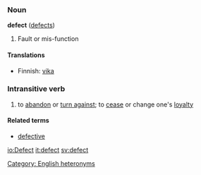 ===Noun===
'''defect''' ([[defects]])

#Fault or mis-function

====Translations====

*Finnish: [[vika]]

===Intransitive verb===
# to [[abandon]] or [[turn against]]; to [[cease]] or change one's [[loyal]]ty
====Related terms====
*[[defective]]

[[Category: English heteronyms]]

[[io:Defect]]
[[it:defect]]
[[sv:defect]]